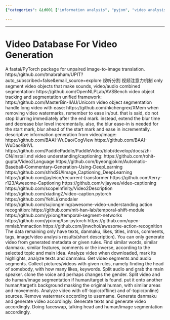 ```yaml
---
{"categories": &id001 ["information analysis", "pyjom", "video analysis"], "category": "Video Processing", "date": "2022-05-05 01:13:55", "description": "This passage explores various video processing tools such as Fastai/PyTorch, OpenNLPLab, MasterBin-IIAU, and PaddlePaddle. These tools are utilized for tasks including image translation, object segmentation, tracking, action recognition, and generating descriptive information.", "tags": *id001, "title": "Video Database"}

---
```


------
# Video Database For Video Generation
A fastai/PyTorch package for unpaired image-to-image translation.
https://github.com/tmabraham/UPIT?auto_subscribed=false&email_source=explore
视听分割 视频注意力机制
only segment video objects that make sounds, video/audio combined segmentation:
https://github.com/OpenNLPLab/AVSBench
video object tracking and segmentation unified framework:
https://github.com/MasterBin-IIAU/Unicorn
video object segmentation handle long video with ease:
https://github.com/hkchengrex/XMem
when removing video watermarks, remember to ease in/out. that is said, do not stop blurring immediately after the end mark. instead, extend the blur time and decrease blur level incrementally. also, the blur ease-in is needed for the start mark, blur ahead of the start mark and ease in incrementally.
descriptive information generation from video/image:
https://github.com/BAAI-WuDao/CogView
https://github.com/BAAI-WuDao/BriVL
https://github.com/PaddlePaddle/PaddleVideo/blob/develop/docs/zh-CN/install.md
video understanding/captioning:
https://github.com/rohit-gupta/Video2Language
https://github.com/byeongjokim/Automatic-Baseball-Commentary-Generation-Using-DeepLearning
https://github.com/shhdSU/Image_Captioning_DeepLearning
https://github.com/jayleicn/recurrent-transformer
https://github.com/terry-r123/Awesome-Captioning
https://github.com/vijayvee/video-captioning
https://github.com/scopeInfinity/Video2Description
https://github.com/xiadingZ/video-caption.pytorch
https://github.com/YehLi/xmodaler
https://github.com/sujiongming/awesome-video-understanding
action recognition:
https://github.com/mit-han-lab/temporal-shift-module
https://github.com/yjxiong/temporal-segment-networks
https://github.com/yjxiong/tsn-pytorch
https://github.com/open-mmlab/mmaction
https://github.com/jinwchoi/awesome-action-recognition
The data remaining only have texts, danmaku, likes, titles, intros, comments, tags, image/video analysis results(short description). You can only generate video from generated metadata or given rules. Find similar words, similar danmaku, similar features, comments or the inverse, according to the selected topic and main idea.
Analyze video when downloaded, mark its highlights, analyze texts and danmaku. Get video segments and audio segments.
Collect pictures/videos with given rules, namely finding the head of somebody, with how many likes, keywords.
Split audio and grab the main speaker. clone the voice and perhaps changes the gender.
Split video and do human/image segmentation if human/target is found. put it onto another human/target's background masking the original human, with similar areas and movements.
Analyze video with off-topic(offline) and of-topic(online) sources.
Remove watermark according to username.
Generate danmaku and generate video accordingly. Generate texts and generate video accordingly. Doing faceswap, talking head and human/image segmentation accordingly.
